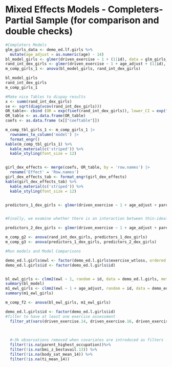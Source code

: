 # Mixed Effects Models - Completers-Partial Sample (for comparison and double checks)

```r
#Completers Models
glm_girls_data <- demo_ed.lf.girls %>% 
  mutate(age_adjust = as.numeric(age) - 14)
bl_model_girls <- glmer(driven_exercise ~ 1 + (1|id), data = glm_girls_data, family= binomial)
rand_int_dex_girls <- glmer(driven_exercise ~ 1 + age_adjust + (1|id), data = glm_girls_data, family = binomial)
m_comp_girls_1 <- anova(bl_model_girls, rand_int_dex_girls)

bl_model_girls
rand_int_dex_girls
m_comp_girls_1
```

```r
#Make nice Tables to dispay results
x <- summ(rand_int_dex_girls)
se <- sqrt(diag(vcov(rand_int_dex_girls)))
OR_table<- cbind (OR = exp(fixef(rand_int_dex_girls)), lower_CI = exp(fixef(rand_int_dex_girls) - 1.96*se), upper_CI = exp(fixef(rand_int_dex_girls) + 1.96*se))
OR_table <- as.data.frame(OR_table)
coefs <- as.data.frame (x[["coeftable"]])

m_comp_tbl_girls_1 <- m_comp_girls_1 |> 
  rownames_to_column('model') |> 
  format_engr()
kable(m_comp_tbl_girls_1) %>% 
  kable_material(c('striped')) %>% 
  kable_styling(font_size = 12)


girl_dex_effects <- merge(coefs, OR_table, by = 'row.names') |> 
  rename('Effect' = 'Row.names')
girl_dex_effects_tab <- format_engr(girl_dex_effects)
kable(girl_dex_effects_tab) %>% 
  kable_material(c('striped')) %>% 
  kable_styling(font_size = 12)


predictors_1_dex_girls <- glmer(driven_exercise ~ 1 + age_adjust + parent_highest_occupation + bmi_z_bestavail.13 + (1|id), data = glm_girls_data, family = binomial)


#Finally, we examine whether there is an interaction between thin-ideal interanlization at age 14 and age and body dissatisfaction at age 14 and age, such that individuals who exhibit eating disorder cognitions at age 14 are more likely to shift towards driven exercise engagement with age. 

predictors_2_dex_girls <- glmer(driven_exercise ~ 1 + age_adjust + parent_highest_occupation + bmi_z_bestavail.13 + ti_mean_14_std +  body_sat_mean_14_std + (1|id), data = glm_girls_data, family = binomial)

m_comp_g2 <- anova(rand_int_dex_girls, predictors_1_dex_girls)
m_comp_g3 <- anova(predictors_1_dex_girls, predictors_2_dex_girls)
```

``` r
#Run models and Model Comparisons 

demo_ed.l.girls$ewl <- factor(demo_ed.l.girls$exercise_wtloss, ordered = TRUE)
demo_ed.l.girls$id <- factor(demo_ed.l.girls$id)


bl_ewl_girls <- clmm2(ewl ~ 1, random = id, data = demo_ed.l.girls, method = 'nlminb', Hess = TRUE)
summary(bl_model)
m1_ewl_girls <- clmm2(ewl ~ 1 + age_adjust, random = id, data = demo_ed.l.girls, method = 'nlminb', Hess = TRUE)
summary(m1_ewl_girls)

m_comp_f2 <- anova(bl_ewl_girls, m1_ewl_girls)

```


```r


demo_ed.l.girls$id <- factor(demo_ed.l.girls$id)
#filter to have at least one exercise assessment
  filter_at(vars(driven_exercise.14, driven_exercise.16, driven_exercise.18, driven_exercise.24), any_vars(!is.na(.))) %>% 
  
  

  #~3k observations removed when covariates are introduced as filters -- need to do some mice
  filter(!is.na(parent_highest_occupation))%>% 
  filter(!is.na(bmi_z_bestavail.13)) %>% 
  filter(!is.na(body_sat_mean_14)) %>% 
  filter(!is.na(ti_mean_14)) 
```
